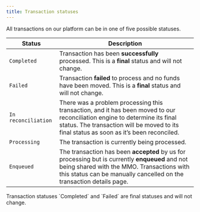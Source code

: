 ```yaml
---
title: Transaction statuses
---
```


All transactions on our platform can be in one of five possible statuses.

| Status               | Description                                                                                               |
|----------------------|-----------------------------------------------------------------------------------------------------------|
| `Completed` | Transaction has been **successfully** processed. This is a **final** status and will not change. |
| `Failed` | Transaction **failed** to process and no funds have been moved. This is a **final** status and will not change. |
| `In reconciliation` | There was a problem processing this transaction, and it has been moved to our reconciliation engine to determine its final status. The transaction will be moved to its final status as soon as it’s been reconciled. |
| `Processing` | The transaction is currently being processed. |
| `Enqueued` | The transaction has been **accepted** by us for processing but is currently **enqueued** and not being shared with the MMO. Transactions with this status can be manually cancelled on the transaction details page. |

<Tip>
    Transaction statuses `Completed` and `Failed` are final statuses and will not change.
</Tip>